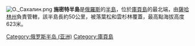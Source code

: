 {{coord|display=title|54|08|N|142|44|E|type:landmark_region:RU}}
[[Image:О._Сахалин.png|thumb]]
'''施密特半島'''是[[俄羅斯|俄羅斯]]的[[半島|半島]]，位於[[庫頁島|庫頁島]]的最北端，由[[薩哈林州|薩哈林州]]負責管轄，該半島長約50公里，被落葉松和雲杉林覆蓋，最高點海拔高度623米。

{{Russia-geo-stub}}
[[Category:俄罗斯半岛_(亚洲)|Category:俄罗斯半岛 (亚洲)]]
[[Category:庫頁島|Category:庫頁島]]